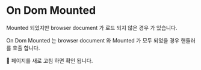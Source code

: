 
<Meta title="use/On Dom Mounted"/>

# On Dom Mounted

Mounted 되었지만 browser document 가 로드 되지 않은 경우 가 있습니다.

On Dom Mounted 는 browser document 와 Mounted 가 모두 되었을 경우 핸들러를 호출 합니다.

🎯 페이지를 새로 고침 하면 확인 됩니다.

<Canvas>
  <Story story={Default}>
  </Story>
</Canvas>
